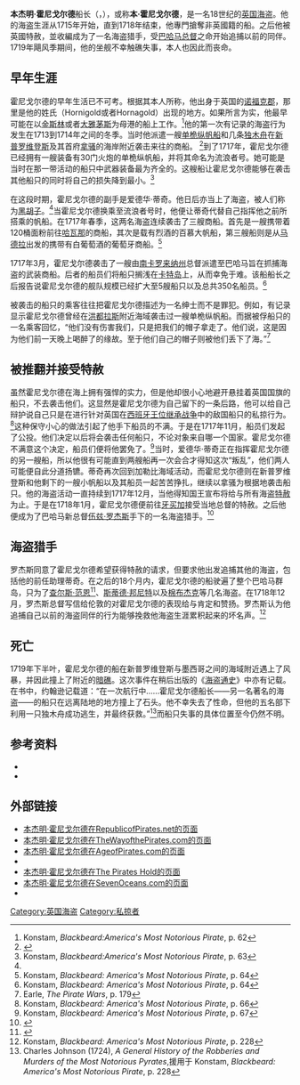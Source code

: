 {{Infobox pirate
|name=本杰明·霍尼戈尔德<br>Benjamin Hornigold
|birth_date=大約為[[Circa|c.]]1680年
|death_date=1719年
|image= 
|caption=
|nickname=
|type=[[海盗|海盗]]、[[海盗猎手|海盗猎手]]
|birth_place =可能为{{ENG}}[[诺福克郡|诺福克郡]]
|death_place =[[File:Union_flag_1606_(Kings_Colors).svg|25px]][[大英帝国|英属]][[巴哈马群岛|巴哈马群岛]][[新普罗维登斯岛|新普罗维登斯岛]]外海
|allegiance=
|serviceyears=1715年–1718年
|base of operations=[[大西洋|大西洋]]
|rank=[[船长|船长]]
|commands=流浪者号（''Ranger''）
|battles=
|wealth=
|laterwork=
}}
'''本杰明·霍尼戈尔德'''船长（{{lang-en|Benjamin Hornigold}}，{{bd||1680年|1719年||Hornigold, Benjamin}}），或称'''本·霍尼戈尔德'''，是一名18世纪的[[英国|英国]][[海盗|海盗]]。他的海盗生涯从1715年开始，直到1718年结束，他專門搶奪非英國籍的船。之后他被英國特赦，並收編成为了一名海盗猎手，受[[巴哈马总督|巴哈马总督]]之命开始追捕以前的同伴。1719年飓风季期间，他的坐舰不幸触礁失事，本人也因此而丧命。

== 早年生涯 ==
霍尼戈尔德的早年生活已不可考。根据其本人所称，他出身于英国的[[诺福克郡|诺福克郡]]，那里是他的姓氏（Hornigold或者Hornagold）出现的地方。如果所言为实，他最早可能在以[[金斯林|金斯林]]或者[[大雅茅斯|大雅茅斯]]为母港的船上工作。<ref name=Konstam62>Konstam, ''Blackbeard:America's Most Notorious Pirate'', p. 62</ref>他的第一次有记录的海盗行为发生在1713到1714年之间的冬季。当时他派遣一艘[[单桅纵帆船|单桅纵帆船]]和几条[[独木舟|独木舟]]在[[新普罗维登斯岛|新普罗维登斯]]及其首府[[拿骚_(巴哈马)|拿骚]]的海岸附近袭击来往的商船。 <ref>{{cite book
  | last = Woodard
  | first = Colin
  | authorlink = 
  | coauthors = 
  | title = The Republic of Pirates
  | publisher = Harcourt, Inc
  | year = 2007
  | location = 
  | pages = 88–89
  | url = http://www.republicofpirates.net
  | doi = 
  | id = 
  | isbn = 978-0-15-603462-3
  | access-date = 2014-06-24
  | archive-url = https://web.archive.org/web/20200104142038/http://republicofpirates.net/
  | archive-date = 2020-01-04
  | dead-url = yes
  }}</ref>到了1717年，霍尼戈尔德已经拥有一艘装备有30门火炮的单桅纵帆船，并将其命名为流浪者号。她可能是当时在那一带活动的船只中武器装备最为齐全的。这艘船让霍尼戈尔德能够在袭击其他船只的同时将自己的损失降到最小。<ref name=Konstam63>Konstam, ''Blackbeard:America's Most Notorious Pirate'', p. 63</ref>

在这段时期，霍尼戈尔德的副手是爱德华·蒂奇。他日后亦当上了海盗，被人们称为[[黑胡子|黑胡子]]。<ref name=Konstam63/>当霍尼戈尔德换乘至流浪者号时，他便让蒂奇代替自己指挥他之前所搭乘的帆船。在1717年春季，这两名海盗连续袭击了三艘商船。首先是一艘携带着120桶面粉前往[[哈瓦那|哈瓦那]]的商船，其次是载有烈酒的百慕大帆船，第三艘船则是从[[马德拉|马德拉]]出发的携带有白葡萄酒的葡萄牙商船。<ref>Konstam, ''Blackbeard: America's Most Notorious Pirate'', p. 64</ref>

1717年3月，霍尼戈尔德袭击了一艘由[[南卡罗来纳州|南卡罗来纳州]]总督派遣至巴哈马旨在抓捕海盗的武装商船。后者的船员们将船只搁浅在[[卡特岛|卡特岛]]上，从而幸免于难。该船船长之后报告说霍尼戈尔德的舰队规模已经扩大至5艘船只以及总共350名船员。<ref name=Konstam64>Konstam, ''Blackbeard: America's Most Notorious Pirate'', p. 64</ref>

被袭击的船只的乘客往往把霍尼戈尔德描述为一名绅士而不是罪犯。例如，有记录显示霍尼戈尔德曾经在[[洪都拉斯|洪都拉斯]]附近海域袭击过一艘单桅纵帆船。而据被俘船只的一名乘客回忆，“他们没有伤害我们，只是把我们的帽子拿走了。他们说，这是因为他们前一天晚上喝醉了的缘故。至于他们自己的帽子则被他们丢下了海。”<ref name=Earle>Earle, ''The Pirate Wars'', p. 179</ref>

==被推翻并接受特赦==
虽然霍尼戈尔德在海上拥有强悍的实力，但是他却很小心地避开悬挂着英国国旗的船只，不去袭击他们。这显然是霍尼戈尔德为自己留下的一条后路，他可以给自己辩护说自己只是在进行针对英国在[[西班牙王位继承战争|西班牙王位继承战争]]中的敌国船只的私掠行为。<ref name=Konstam66>Konstam, ''Blackbeard: America's Most Notorious Pirate'', p. 66</ref>这种保守小心的做法引起了他手下船员的不满。于是在1717年11月，船员们发起了公投。他们决定以后将会袭击任何船只，不论对象来自哪一个国家。霍尼戈尔德不满意这个决定，船员们便将他罢免了。<ref name=Konstam67>Konstam, ''Blackbeard: America's Most Notorious Pirate'', p. 67</ref>当时，爱德华·蒂奇正在指挥霍尼戈尔德的另一艘船，所以他很有可能直到两艘船再一次会合才得知这次“叛乱”，他们两人可能便自此分道扬镳。蒂奇再次回到加勒比海域活动，而霍尼戈尔德则在新普罗维登斯和他剩下的一艘小帆船以及其船员一起苦苦挣扎，继续以拿骚为根据地袭击船只。他的海盗活动一直持续到1717年12月，当他得知国王宣布将给与所有海盗[[特赦|特赦]]为止。于是在1718年1月，霍尼戈尔德便前往[[牙买加|牙买加]]接受当地总督的特赦。之后他便成为了巴哈马新总督[[伍兹·罗杰斯|伍兹·罗杰斯]]手下的一名海盗猎手。<ref>{{cite book
  | last = Woodard
  | first = Colin
  | authorlink = 
  | coauthors = 
  | title = The Republic of Pirates
  | publisher = Harcourt, Inc
  | year = 2007
  | location = 
  | pages = 231–6, 284–86
  | url = http://www.republicofpirates.net
  | doi = 
  | id = 
  | isbn = 978-0-15-603462-3
  | access-date = 2014-06-24
  | archive-url = https://web.archive.org/web/20200104142038/http://republicofpirates.net/
  | archive-date = 2020-01-04
  | dead-url = yes
  }}</ref>

==海盗猎手==
罗杰斯同意了霍尼戈尔德希望获得特赦的请求，但要求他出发追捕其他的海盗，包括他的前任助理蒂奇。在之后的18个月内，霍尼戈尔德的船驶遍了整个巴哈马群岛，只为了[[查尔斯·范恩|查尔斯·范恩]]<ref>{{Cite web |url=http://www.thewayofthepirates.com/famous-pirates/benjamin-hornigold.php |title=本杰明·霍尼戈尔德在TheWayofthePirates.com的页面 |access-date=2014-06-24 |archive-date=2015-02-16 |archive-url=https://web.archive.org/web/20150216140518/http://www.thewayofthepirates.com/famous-pirates/benjamin-hornigold.php |dead-url=no }}</ref>、[[斯蒂德·邦尼特|斯蒂德·邦尼特]]以及[[棉布杰克|棉布杰克]]等几名海盗。在1718年12月，罗杰斯总督写信给伦敦的{{link-en|贸易委员会|Board of Trade}}对霍尼戈尔德的表现给与肯定和赞扬。罗杰斯认为他追捕自己以前的海盗同伴的行为能够挽救他海盗生涯累积起来的坏名声。<ref name=Konstam228>Konstam, ''Blackbeard: America's Most Notorious Pirate'', p. 228</ref>

==死亡==
1719年下半叶，霍尼戈尔德的船在新普罗维登斯与墨西哥之间的海域附近遇上了风暴，并因此撞上了附近的[[暗礁|暗礁]]。这次事件在{{link-en|查尔斯·约翰逊船长|Captain Charles Johnson}}稍后出版的《[[海盗通史|海盗通史]]》中亦有记载。在书中，约翰逊记载道：“在一次航行中……霍尼戈尔德船长——另一名著名的海盗——的船只在远离陆地的地方撞上了石头。他不幸失去了性命，但他的五名部下利用一只独木舟成功逃生，并最终获救。”<ref>Charles Johnson (1724), ''A General History of the Robberies and Murders of the Most Notorious Pyrates'',援用于 Konstam, ''Blackbeard: America's Most Notorious Pirate'', p. 228</ref>而船只失事的具体位置至今仍然不明。

==参考资料==
{{Reflist}}
{{Refbegin}}
*{{cite book |title =The Pirate Wars | first = Peter| last = Earle | coauthors= | month = | year =2003 | publisher =Methuen | url = | isbn =0-413-75880-X}}
*{{cite book |title =Blackbeard: America's Most Notorious Pirate | first = Angus| last = Konstam | coauthors= | month = | year =2006 | publisher =John Wiley & Sons | url =https://archive.org/details/blackbeardameric00kons| isbn =0-471-75885-X}}
{{Refend}}

==外部链接==
*[https://web.archive.org/web/20130827175313/http://www.republicofpirates.net/Hornigold.html 本杰明·霍尼戈尔德在RepublicofPirates.net的页面]
*[http://www.thewayofthepirates.com/famous-pirates/benjamin-hornigold.php 本杰明·霍尼戈尔德在TheWayofthePirates.com的页面] {{Wayback|url=http://www.thewayofthepirates.com/famous-pirates/benjamin-hornigold.php |date=20150216140518 }}
*[http://ageofpirates.com/article.php?Benjamin_Hornigold 本杰明·霍尼戈尔德在AgeofPirates.com的页面] {{Wayback|url=http://ageofpirates.com/article.php?Benjamin_Hornigold |date=20110929040036 }}
*{{Cite web |url=http://www.piratesoul.com/notable_detail.aspx?id=15 |title=本杰明·霍尼戈尔德Piratesoul.com的页面 |access-date=2014-06-24 |archive-url=https://web.archive.org/web/20070927205025/http://www.piratesoul.com/notable_detail.aspx?id=15 |archive-date=2007-09-27 |dead-url=yes }}
*[https://web.archive.org/web/20060907112044/http://pirateshold.buccaneersoft.com/roster/benjamin_hornigold.html 本杰明·霍尼戈尔德在The Pirates Hold的页面]
*[http://www.sevenoceans.com/Pirates/Popis/CaptainBenjaminHornigold.htm 本杰明·霍尼戈尔德在SevenOceans.com的页面] {{Wayback|url=http://www.sevenoceans.com/Pirates/Popis/CaptainBenjaminHornigold.htm |date=20201128131921 }}
*{{Cite web |url=http://www.pirateslegacy.com/famous_pirates/benjamin_hornigold |title=本杰明·霍尼戈尔德在Pirateslegacy.com的页面 |access-date=2014-06-24 |archive-url=https://web.archive.org/web/20100331063706/http://www.pirateslegacy.com/famous_pirates/benjamin_hornigold |archive-date=2010-03-31 |dead-url=yes }}



{{DEFAULTSORT:Hornigold, Benjamin}}


[[Category:英国海盗|Category:英国海盗]]
[[Category:私掠者|Category:私掠者]]
